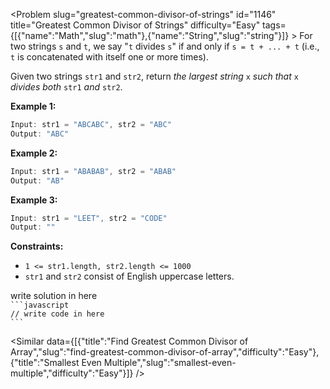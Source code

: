 
<Problem slug="greatest-common-divisor-of-strings" id="1146" title="Greatest Common Divisor of Strings" difficulty="Easy" tags={[{"name":"Math","slug":"math"},{"name":"String","slug":"string"}]} >
    For two strings `s` and `t`, we say "`t` divides `s`" if and only if `s = t + ... + t` (i.e., `t` is concatenated with itself one or more times).

Given two strings `str1` and `str2`, return _the largest string_ `x` _such that_ `x` _divides both_ `str1` _and_ `str2`.

**Example 1:**

```javascript 
Input: str1 = "ABCABC", str2 = "ABC"
Output: "ABC"

```

**Example 2:**

```javascript 
Input: str1 = "ABABAB", str2 = "ABAB"
Output: "AB"

```

**Example 3:**

```javascript 
Input: str1 = "LEET", str2 = "CODE"
Output: ""

```

**Constraints:**

*   `1 <= str1.length, str2.length <= 1000`
*   `str1` and `str2` consist of English uppercase letters.
</Problem >

<Solution>
write solution in here
</Solution>

<Code>
```javascript
// write code in here
```
</Code>

<Similar data={[{"title":"Find Greatest Common Divisor of Array","slug":"find-greatest-common-divisor-of-array","difficulty":"Easy"},{"title":"Smallest Even Multiple","slug":"smallest-even-multiple","difficulty":"Easy"}]} />
